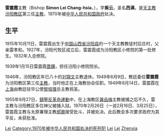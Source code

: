 {{Infobox Christian leader
| honorific-prefix = 主教
|name = 雷震霞<br>Bishop Simon Lei Chang-hsia
| title = 前[[天主教汾陽教區|天主教汾陽教區]][[主教|主教]]
|image =
|image_size = 
|image_caption  = 
|birth_date  = 1915年10月11日
|birth_place = {{ROC-1912}}[[山西省|山西省]][[汾陽縣|汾陽縣]]
|death_date  = {{Death date and age|1970|2|16|1915|10|11|}}
|death_place = {{PRC}}
|occupation     = [[羅馬天主教|羅馬天主教]][[主教|主教]]
| ordination = 1939年1月15日
| consecration = 1949年8月14日
| consecrated_by = [[黎培理|黎培理]][[樞機|樞機]]
| previous_post = [[天主教汾陽教區|天主教汾陽教區]][[主教|主教]]
}}

'''雷震霞'''主教（Bishop '''Simon Lei Chang-hsia'''，{{bd|1915年|10月11日|1970年|2月26日}}），字'''紫云'''，圣名'''西满'''，是[[天主教汾阳教区|天主教汾阳教区]]第三任[[主教|主教]]，1970年被[[中华人民共和国政府|中华人民共和国政府]]处决。

==生平==
1915年10月11日，雷震霞出生于[[中国|中国]][[山西省|山西省]][[汾阳县|汾阳县]]的一个天主教教徒村后庄村，父亲雷孝和。1927年，汾阳代牧区成立后，雷震霞成为汾阳教区小修院的第一批修生。1932年入总修院。

1939年1月15日雷震霞[[晋鐸|晋鐸]]，担任汾阳小修院院长。

1946年，汾阳教区年已八十的[[刘锦文|刘锦文]]主教退休。1949年6月9日，教廷委任'''雷震霞'''为汾阳教区第三任[[主教|主教]]，当时他正在上海教协会任职。1949年8月14日，雷震霞在[[上海|上海]]由教廷驻华公使[[黎培理|黎培理]]总主教祝圣。

1955年9月27日，[[鎮壓反革命運動|鎮壓反革命運動]]中，在上海教区[[龚品梅|龚品梅]]主教被捕之后不久，雷主教与汾阳教区多位神父被捕入狱。1970年2月26日（一说2月16日、3月25日），雷震霞主教与太原署理主教[[郝鼐|郝鼐]]接受批斗，并被处决。此后教会多次要求政府为其平反，未获批准。

[[Category:中华人民共和国天主教主教|Lei]]
[[Category:1970年被中华人民共和国处决的死刑犯|Category:1970年被中华人民共和国处决的死刑犯]]
[[Category:中华人民共和国天主教殉道者|Lei]]
[[Category:汾陽人|Lei]]
[[Category:雷姓|Zhenxia]]